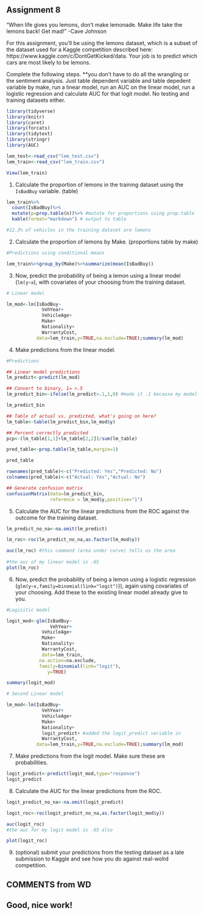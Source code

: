Assignment 8
---

"When life gives you lemons, don’t make lemonade. Make life take the lemons back! Get mad!" -Cave Johnson

For this assignment, you'll be using the lemons dataset, which is a subset of the dataset used for a Kaggle competition described here: 
https://www.kaggle.com/c/DontGetKicked/data. Your job is to predict which cars are most likely to be lemons. 

Complete the following steps.
**you don't have to do all the wrangling or the sentiment analysis. Just table dependent variable and table depedent variable by make, run a linear model, run an AUC on the linear model, run a logistic regression and calculate AUC for that logit model. No testing and training datasets either. 

```r
library(tidyverse)
library(knitr)
library(caret)
library(forcats)
library(tidytext)
library(stringr)
library(AUC)
```

```r
lem_test<-read_csv("lem_test.csv")
lem_train<-read_csv("lem_train.csv")

View(lem_train)
```
1. Calculate the proportion of lemons in the training dataset using the `IsBadBuy` variable. (table)
```r
lem_train%>%
  count(IsBadBuy)%>% 
  mutate(p=prop.table(n))%>% #mutate for proportions using prop.table
  kable(format="markdown") # output to table

#12.3% of vehicles in the training dataset are lemons
```
2. Calculate the proportion of lemons by Make. (proportions table by make)
```r
#Predictions using conditional means

lem_train%>%group_by(Make)%>%summarize(mean(IsBadBuy))
```


3. Now, predict the probability of being a lemon using a linear model (`lm(y~x`), with covariates of your choosing from the training dataset. 
```r
# Linear model

lm_mod<-lm(IsBadBuy~
             VehYear+
             VehicleAge+ 
             Make+ 
             Nationality+
             WarrantyCost,
           data=lem_train,y=TRUE,na.exclude=TRUE);summary(lm_mod)
```

4. Make predictions from the linear model.
```r
#Predictions

## Linear model predictions
lm_predict<-predict(lm_mod)

## Convert to binary, 1= >.5
lm_predict_bin<-ifelse(lm_predict>.1,1,0) #made it .1 because my model was incredibly sensitive but not very specific at first (was classifying everyone as a 1 when the prediction is above a .1)

lm_predict_bin 

## Table of actual vs. predicted, what's going on here?
lm_table<-table(lm_predict_bin,lm_mod$y)

## Percent correctly predicted
pcp<-(lm_table[1,1]+lm_table[2,2])/sum(lm_table)

pred_table<-prop.table(lm_table,margin=1)

pred_table

rownames(pred_table)<-c("Predicted: Yes","Predicted: No")
colnames(pred_table)<-c("Actual: Yes","Actual: No")

## Generate confusion matrix
confusionMatrix(data=lm_predict_bin,
                reference = lm_mod$y,positive="1")
```

5. Calculate the AUC for the linear predictions from the ROC against the outcome for the training dataset. 
```r
lm_predict_no_na<-na.omit(lm_predict)

lm_roc<-roc(lm_predict_no_na,as.factor(lm_mod$y))

auc(lm_roc) #this command (area under curve) tells us the area
 
#the auc of my linear model is .65
plot(lm_roc)
```

6. Now, predict the probability of being a lemon using a logistic regression (`glm(y~x,family=binomial(link="logit")`)), again using covariates of your choosing. Add these to the existing linear model already give to you.  
```r
#Logisitic model

logit_mod<-glm(IsBadBuy~ 
                VehYear+
             VehicleAge+ 
             Make+ 
             Nationality+
             WarrantyCost,
             data=lem_train,
            na.action=na.exclude,
            family=binomial(link="logit"),
               y=TRUE)

summary(logit_mod)
```
```r
# Second Linear model

lm_mod<-lm(IsBadBuy~
             VehYear+
             VehicleAge+ 
             Make+ 
             Nationality+
             logit_predict+ #added the logit_predict variable in
             WarrantyCost,
           data=lem_train,y=TRUE,na.exclude=TRUE);summary(lm_mod)
```

7. Make predictions from the logit model. Make sure these are probabilities. 
```r
logit_predict<-predict(logit_mod,type="response")
logit_predict
```

8. Calculate the AUC for the linear predictions from the ROC. 
```r
logit_predict_no_na<-na.omit(logit_predict)

logit_roc<-roc(logit_predict_no_na,as.factor(logit_mod$y))

auc(logit_roc) 
#the auc for my logit model is .65 also

plot(logit_roc)
```
9. (optional) submit your predictions from the testing dataset as a late submission to Kaggle and see how you do against real-wolrd competition. 

## COMMENTS from WD

## Good, nice work!